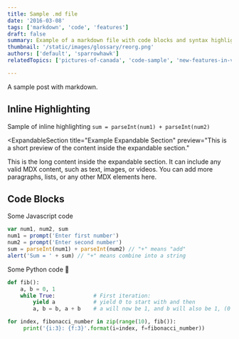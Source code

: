 ```yaml
---
title: Sample .md file
date: '2016-03-08'
tags: ['markdown', 'code', 'features']
draft: false
summary: Example of a markdown file with code blocks and syntax highlighting
thumbnail: '/static/images/glossary/reorg.png'
authors: ['default', 'sparrowhawk']
relatedTopics: ['pictures-of-canada', 'code-sample', 'new-features-in-v1']

---
```


A sample post with markdown.

## Inline Highlighting

Sample of inline highlighting `sum = parseInt(num1) + parseInt(num2)`

<ExpandableSection
  title="Example Expandable Section"
  preview="This is a short preview of the content inside the expandable section."
>
  <p>
    This is the long content inside the expandable section. It can include any
    valid MDX content, such as text, images, or videos.
    You can add more paragraphs, lists, or any other MDX elements here.
  </p>
</ExpandableSection>

## Code Blocks

Some Javascript code

```javascript
var num1, num2, sum
num1 = prompt('Enter first number')
num2 = prompt('Enter second number')
sum = parseInt(num1) + parseInt(num2) // "+" means "add"
alert('Sum = ' + sum) // "+" means combine into a string
```

Some Python code 🐍

```python
def fib():
    a, b = 0, 1
    while True:            # First iteration:
        yield a            # yield 0 to start with and then
        a, b = b, a + b    # a will now be 1, and b will also be 1, (0 + 1)

for index, fibonacci_number in zip(range(10), fib()):
     print('{i:3}: {f:3}'.format(i=index, f=fibonacci_number))
```
